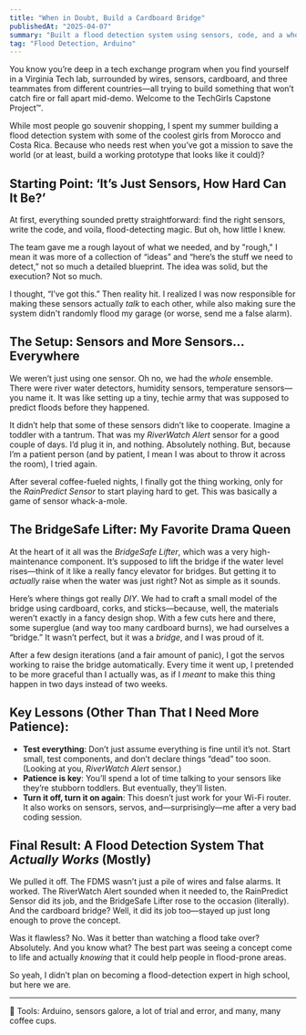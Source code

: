 ```yaml
---
title: "When in Doubt, Build a Cardboard Bridge"
publishedAt: "2025-04-07"
summary: "Built a flood detection system using sensors, code, and a whole lot of trial and error (mostly error). Here's how we turned a pile of tech into something that could actually save lives."
tag: "Flood Detection, Arduino"
---
```


You know you’re deep in a tech exchange program when you find yourself in a Virginia Tech lab, surrounded by wires, sensors, cardboard, and three teammates from different countries—all trying to build something that won’t catch fire or fall apart mid-demo. Welcome to the TechGirls Capstone Project™.

While most people go souvenir shopping, I spent my summer building a flood detection system with some of the coolest girls from Morocco and Costa Rica. Because who needs rest when you’ve got a mission to save the world (or at least, build a working prototype that looks like it could)?

## Starting Point: ‘It’s Just Sensors, How Hard Can It Be?’

At first, everything sounded pretty straightforward: find the right sensors, write the code, and voila, flood-detecting magic. But oh, how little I knew.

The team gave me a rough layout of what we needed, and by "rough," I mean it was more of a collection of “ideas” and “here’s the stuff we need to detect,” not so much a detailed blueprint. The idea was solid, but the execution? Not so much.

I thought, “I’ve got this.” Then reality hit. I realized I was now responsible for making these sensors actually *talk* to each other, while also making sure the system didn't randomly flood my garage (or worse, send me a false alarm).

## The Setup: Sensors and More Sensors... Everywhere

We weren’t just using one sensor. Oh no, we had the *whole* ensemble. There were river water detectors, humidity sensors, temperature sensors—you name it. It was like setting up a tiny, techie army that was supposed to predict floods before they happened.

It didn’t help that some of these sensors didn’t like to cooperate. Imagine a toddler with a tantrum. That was my *RiverWatch Alert* sensor for a good couple of days. I’d plug it in, and nothing. Absolutely nothing. But, because I’m a patient person (and by patient, I mean I was about to throw it across the room), I tried again.

After several coffee-fueled nights, I finally got the thing working, only for the *RainPredict Sensor* to start playing hard to get. This was basically a game of sensor whack-a-mole.

## The BridgeSafe Lifter: My Favorite Drama Queen

At the heart of it all was the *BridgeSafe Lifter*, which was a very high-maintenance component. It’s supposed to lift the bridge if the water level rises—think of it like a really fancy elevator for bridges. But getting it to *actually* raise when the water was just right? Not as simple as it sounds.

Here’s where things got really *DIY*. We had to craft a small model of the bridge using cardboard, corks, and sticks—because, well, the materials weren’t exactly in a fancy design shop. With a few cuts here and there, some superglue (and way too many cardboard burns), we had ourselves a “bridge.” It wasn’t perfect, but it was a *bridge*, and I was proud of it.

After a few design iterations (and a fair amount of panic), I got the servos working to raise the bridge automatically. Every time it went up, I pretended to be more graceful than I actually was, as if I *meant* to make this thing happen in two days instead of two weeks.

## Key Lessons (Other Than That I Need More Patience):

- **Test everything**: Don’t just assume everything is fine until it’s not. Start small, test components, and don’t declare things “dead” too soon. (Looking at you, *RiverWatch Alert* sensor.)
- **Patience is key**: You’ll spend a lot of time talking to your sensors like they’re stubborn toddlers. But eventually, they’ll listen.
- **Turn it off, turn it on again**: This doesn’t just work for your Wi-Fi router. It also works on sensors, servos, and—surprisingly—me after a very bad coding session.

## Final Result: A Flood Detection System That *Actually Works* (Mostly)

We pulled it off. The FDMS wasn’t just a pile of wires and false alarms. It worked. The RiverWatch Alert sounded when it needed to, the RainPredict Sensor did its job, and the BridgeSafe Lifter rose to the occasion (literally). And the cardboard bridge? Well, it did its job too—stayed up just long enough to prove the concept.

Was it flawless? No. Was it better than watching a flood take over? Absolutely. And you know what? The best part was seeing a concept come to life and actually *knowing* that it could help people in flood-prone areas.

So yeah, I didn’t plan on becoming a flood-detection expert in high school, but here we are.

---

🔧 Tools: Arduino, sensors galore, a lot of trial and error, and many, many coffee cups.

